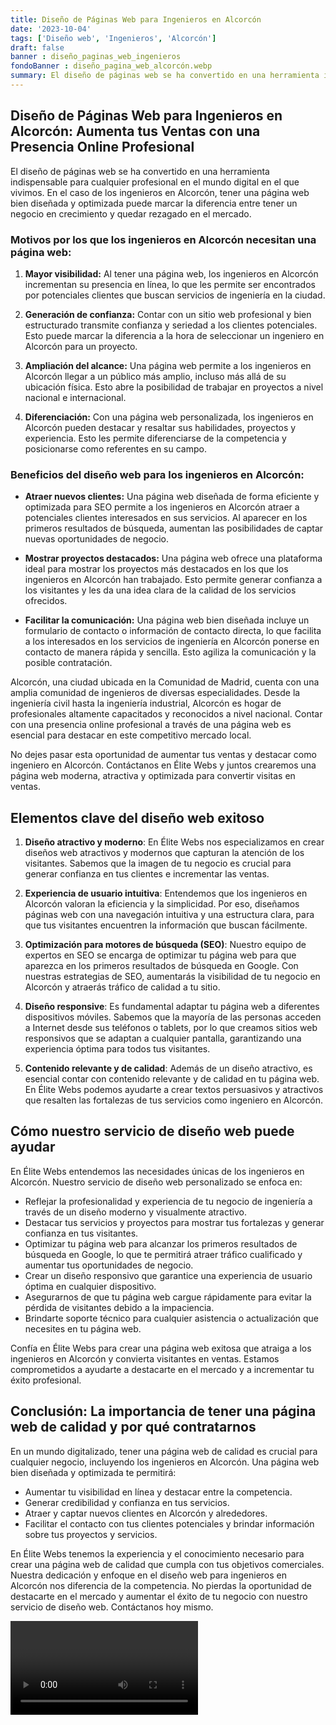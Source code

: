 ```yaml
---
title: Diseño de Páginas Web para Ingenieros en Alcorcón
date: '2023-10-04'
tags: ['Diseño web', 'Ingenieros', 'Alcorcón']
draft: false
banner : diseño_paginas_web_ingenieros
fondoBanner : diseño_pagina_web_alcorcón.webp
summary: El diseño de páginas web se ha convertido en una herramienta indispensable para cualquier profesional en el mundo digital en el que vivimos. En el caso de los ingenieros en Alcorcón, tener una página web bien diseñada y optimizada puede marcar la diferencia entre tener un negocio en crecimiento y quedar rezagado en el mercado.
---
```


## Diseño de Páginas Web para Ingenieros en Alcorcón: Aumenta tus Ventas con una Presencia Online Profesional

El diseño de páginas web se ha convertido en una herramienta indispensable para cualquier profesional en el mundo digital en el que vivimos. En el caso de los ingenieros en Alcorcón, tener una página web bien diseñada y optimizada puede marcar la diferencia entre tener un negocio en crecimiento y quedar rezagado en el mercado.

### Motivos por los que los ingenieros en Alcorcón necesitan una página web:

1. **Mayor visibilidad:** Al tener una página web, los ingenieros en Alcorcón incrementan su presencia en línea, lo que les permite ser encontrados por potenciales clientes que buscan servicios de ingeniería en la ciudad.

2. **Generación de confianza:** Contar con un sitio web profesional y bien estructurado transmite confianza y seriedad a los clientes potenciales. Esto puede marcar la diferencia a la hora de seleccionar un ingeniero en Alcorcón para un proyecto.

3. **Ampliación del alcance:** Una página web permite a los ingenieros en Alcorcón llegar a un público más amplio, incluso más allá de su ubicación física. Esto abre la posibilidad de trabajar en proyectos a nivel nacional e internacional.

4. **Diferenciación:** Con una página web personalizada, los ingenieros en Alcorcón pueden destacar y resaltar sus habilidades, proyectos y experiencia. Esto les permite diferenciarse de la competencia y posicionarse como referentes en su campo.

### Beneficios del diseño web para los ingenieros en Alcorcón:

- **Atraer nuevos clientes:** Una página web diseñada de forma eficiente y optimizada para SEO permite a los ingenieros en Alcorcón atraer a potenciales clientes interesados en sus servicios. Al aparecer en los primeros resultados de búsqueda, aumentan las posibilidades de captar nuevas oportunidades de negocio.

- **Mostrar proyectos destacados:** Una página web ofrece una plataforma ideal para mostrar los proyectos más destacados en los que los ingenieros en Alcorcón han trabajado. Esto permite generar confianza a los visitantes y les da una idea clara de la calidad de los servicios ofrecidos.

- **Facilitar la comunicación:** Una página web bien diseñada incluye un formulario de contacto o información de contacto directa, lo que facilita a los interesados en los servicios de ingeniería en Alcorcón ponerse en contacto de manera rápida y sencilla. Esto agiliza la comunicación y la posible contratación.

Alcorcón, una ciudad ubicada en la Comunidad de Madrid, cuenta con una amplia comunidad de ingenieros de diversas especialidades. Desde la ingeniería civil hasta la ingeniería industrial, Alcorcón es hogar de profesionales altamente capacitados y reconocidos a nivel nacional. Contar con una presencia online profesional a través de una página web es esencial para destacar en este competitivo mercado local.

No dejes pasar esta oportunidad de aumentar tus ventas y destacar como ingeniero en Alcorcón. Contáctanos en Élite Webs y juntos crearemos una página web moderna, atractiva y optimizada para convertir visitas en ventas.

<GifSeo />

<Cta />

## Elementos clave del diseño web exitoso

1. **Diseño atractivo y moderno**: En Élite Webs nos especializamos en crear diseños web atractivos y modernos que capturan la atención de los visitantes. Sabemos que la imagen de tu negocio es crucial para generar confianza en tus clientes e incrementar las ventas.

2. **Experiencia de usuario intuitiva**: Entendemos que los ingenieros en Alcorcón valoran la eficiencia y la simplicidad. Por eso, diseñamos páginas web con una navegación intuitiva y una estructura clara, para que tus visitantes encuentren la información que buscan fácilmente.

3. **Optimización para motores de búsqueda (SEO)**: Nuestro equipo de expertos en SEO se encarga de optimizar tu página web para que aparezca en los primeros resultados de búsqueda en Google. Con nuestras estrategias de SEO, aumentarás la visibilidad de tu negocio en Alcorcón y atraerás tráfico de calidad a tu sitio.

4. **Diseño responsive**: Es fundamental adaptar tu página web a diferentes dispositivos móviles. Sabemos que la mayoría de las personas acceden a Internet desde sus teléfonos o tablets, por lo que creamos sitios web responsivos que se adaptan a cualquier pantalla, garantizando una experiencia óptima para todos tus visitantes.

5. **Contenido relevante y de calidad**: Además de un diseño atractivo, es esencial contar con contenido relevante y de calidad en tu página web. En Élite Webs podemos ayudarte a crear textos persuasivos y atractivos que resalten las fortalezas de tus servicios como ingeniero en Alcorcón.

## Cómo nuestro servicio de diseño web puede ayudar

En Élite Webs entendemos las necesidades únicas de los ingenieros en Alcorcón. Nuestro servicio de diseño web personalizado se enfoca en:

- Reflejar la profesionalidad y experiencia de tu negocio de ingeniería a través de un diseño moderno y visualmente atractivo.
- Destacar tus servicios y proyectos para mostrar tus fortalezas y generar confianza en tus visitantes.
- Optimizar tu página web para alcanzar los primeros resultados de búsqueda en Google, lo que te permitirá atraer tráfico cualificado y aumentar tus oportunidades de negocio.
- Crear un diseño responsivo que garantice una experiencia de usuario óptima en cualquier dispositivo.
- Asegurarnos de que tu página web cargue rápidamente para evitar la pérdida de visitantes debido a la impaciencia.
- Brindarte soporte técnico para cualquier asistencia o actualización que necesites en tu página web.

Confía en Élite Webs para crear una página web exitosa que atraiga a los ingenieros en Alcorcón y convierta visitantes en ventas. Estamos comprometidos a ayudarte a destacarte en el mercado y a incrementar tu éxito profesional.

## Conclusión: La importancia de tener una página web de calidad y por qué contratarnos

En un mundo digitalizado, tener una página web de calidad es crucial para cualquier negocio, incluyendo los ingenieros en Alcorcón. Una página web bien diseñada y optimizada te permitirá:

- Aumentar tu visibilidad en línea y destacar entre la competencia.
- Generar credibilidad y confianza en tus servicios.
- Atraer y captar nuevos clientes en Alcorcón y alrededores.
- Facilitar el contacto con tus clientes potenciales y brindar información sobre tus proyectos y servicios.

En Élite Webs tenemos la experiencia y el conocimiento necesario para crear una página web de calidad que cumpla con tus objetivos comerciales. Nuestra dedicación y enfoque en el diseño web para ingenieros en Alcorcón nos diferencia de la competencia. No pierdas la oportunidad de destacarte en el mercado y aumentar el éxito de tu negocio con nuestro servicio de diseño web. Contáctanos hoy mismo.

<Video />

<CtaBot job='Ingenieros' city='Alcorcón'/>

<Gmaps query='Alcorcón+españa+maps' />